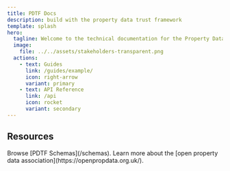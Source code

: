 ```yaml
---
title: PDTF Docs
description: build with the property data trust framework
template: splash
hero:
  tagline: Welcome to the technical documentation for the Property Data Trust Framework
  image:
    file: ../../assets/stakeholders-transparent.png
  actions:
    - text: Guides
      link: /guides/example/
      icon: right-arrow
      variant: primary
    - text: API Reference
      link: /api
      icon: rocket
      variant: secondary
---
```



## Resources

<CardGrid stagger>
    <Card title="Schemas" icon="open-book">
        Browse [PDTF Schemas](/schemas).
    </Card>
    <Card title="Open Property Data Association" icon="external">
        Learn more about the [open property data association](https://openpropdata.org.uk/).
    </Card>
</CardGrid>
